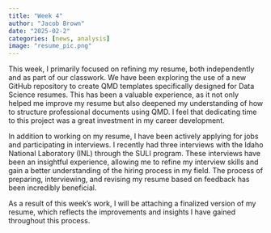 ```yaml
---
title: "Week 4"
author: "Jacob Brown"
date: "2025-02-2"
categories: [news, analysis]
image: "resume_pic.png"
---
```


This week, I primarily focused on refining my resume, both independently and as part of our classwork. We have been exploring the use of a new GitHub repository to create QMD templates specifically designed for Data Science resumes. This has been a valuable experience, as it not only helped me improve my resume but also deepened my understanding of how to structure professional documents using QMD. I feel that dedicating time to this project was a great investment in my career development.

In addition to working on my resume, I have been actively applying for jobs and participating in interviews. I recently had three interviews with the Idaho National Laboratory (INL) through the SULI program. These interviews have been an insightful experience, allowing me to refine my interview skills and gain a better understanding of the hiring process in my field. The process of preparing, interviewing, and revising my resume based on feedback has been incredibly beneficial.

As a result of this week's work, I will be attaching a finalized version of my resume, which reflects the improvements and insights I have gained throughout this process.


